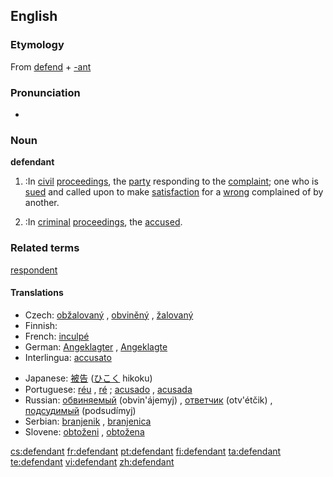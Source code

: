 ==English==
{{wikipedia}}

===Etymology===
From [[defend]] + [[-ant]]

===Pronunciation===
*{{audio|en-us-defendant.ogg|Audio (US)}}

===Noun===
'''defendant'''

#{{law}}:In [[civil]] [[proceedings]], the [[party]] responding to the [[complaint]]; one who is [[sued]] and called upon to make [[satisfaction]] for a [[wrong]] complained of by another.
#{{law}}:In [[criminal]] [[proceedings]], the [[accused]].

===Related terms===

[[respondent]]

====Translations====
{{trans-top|person prosecuted or sued}}
*Czech: [[obžalovaný]] {{m}}, [[obviněný]] {{m}}, [[žalovaný]] {{m}}
*Finnish: {{t|fi|vastaaja}}
*French: [[inculpé]]
*German: [[Angeklagter]] {{m}}, [[Angeklagte]] {{f}}
*Interlingua: [[accusato]]
{{trans-mid}}
*Japanese: [[被告]] ([[ひこく]] hikoku)
*Portuguese: [[réu]] {{m}}, [[ré]] {{f}}; [[acusado]] {{m}}, [[acusada]] {{f}}
*Russian: [[обвиняемый]] (obvin'ájemyj) {{m}}, [[ответчик]] (otv'étčik) {{m}}, [[подсудимый]] (podsudímyj) {{m}}
*Serbian: [[branjenik]] {{m}}, [[branjenica]] {{f}}
*Slovene: [[obtoženi]] {{m}}, [[obtožena]] {{f}}
{{trans-bottom}}

[[cs:defendant]]
[[fr:defendant]]
[[pt:defendant]]
[[fi:defendant]]
[[ta:defendant]]
[[te:defendant]]
[[vi:defendant]]
[[zh:defendant]]